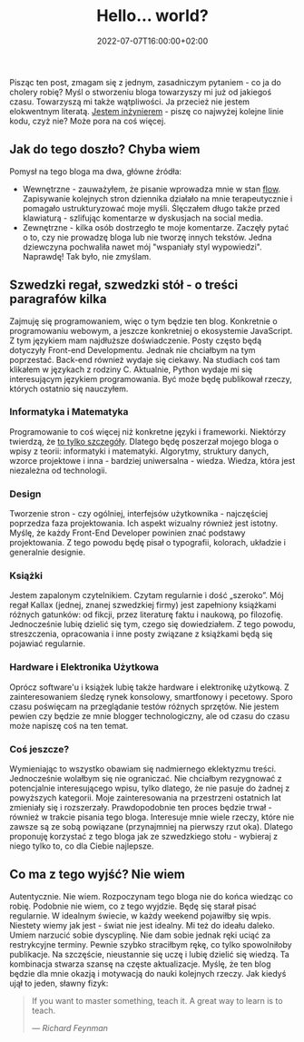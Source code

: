 ﻿---
title: Hello... world?
description: "Co ja właściwie robię?"
date: 2022-07-07T16:00:00+02:00
image:
  alt: "Napis hello wydrukowany na kartce za pomocą maszyny do pisania"
  caption: "Zdjęcie autorstwa Matthew Henry na Burst"
  src: "./typist-says-hello.jpg"
categories: ["personal"]
tags: ["osobiste"]
---

Pisząc ten post, zmagam się z jednym, zasadniczym pytaniem - co ja do cholery robię? Myśl o stworzeniu bloga towarzyszy mi już od jakiegoś czasu. Towarzyszą mi także wątpliwości. Ja przecież nie jestem elokwentnym literatą. [Jestem inżynierem](/about/) - piszę co najwyżej kolejne linie kodu, czyż nie? Może pora na coś więcej.

## Jak do tego doszło? Chyba wiem

Pomysł na tego bloga ma dwa, główne źródła:

- Wewnętrzne - zauważyłem, że pisanie wprowadza mnie w stan [flow](<https://pl.wikipedia.org/wiki/Przep%C5%82yw_(psychologia)>). Zapisywanie kolejnych stron dziennika działało na mnie terapeutycznie i pomagało ustrukturyzować moje myśli. Ślęczałem długo także przed klawiaturą - szlifując komentarze w dyskusjach na social media.
- Zewnętrzne - kilka osób dostrzegło te moje komentarze. Zaczęły pytać o to, czy nie prowadzę bloga lub nie tworzę innych tekstów. Jedna dziewczyna pochwaliła nawet mój "wspaniały styl wypowiedzi". Naprawdę! Tak było, nie zmyślam.

## Szwedzki regał, szwedzki stół - o treści paragrafów kilka

Zajmuję się programowaniem, więc o tym będzie ten blog. Konkretnie o programowaniu webowym, a jeszcze konkretniej o ekosystemie JavaScript. Z tym językiem mam najdłuższe doświadczenie. Posty często będą dotyczyły Front-end Developmentu. Jednak nie chciałbym na tym poprzestać. Back-end również wydaje się ciekawy. Na studiach coś tam klikałem w językach z rodziny C. Aktualnie, Python wydaje mi się interesującym językiem programowania. Być może będę publikował rzeczy, których ostatnio się nauczyłem.

### Informatyka i Matematyka

Programowanie to coś więcej niż konkretne języki i frameworki. Niektórzy twierdzą, że [to tylko szczegóły](https://blog.cleancoder.com/uncle-bob/2012/08/13/the-clean-architecture.html). Dlatego będę poszerzał mojego bloga o wpisy z teorii: informatyki i matematyki. Algorytmy, struktury danych, wzorce projektowe i inna - bardziej uniwersalna - wiedza. Wiedza, która jest niezależna od technologii.

### Design

Tworzenie stron - czy ogólniej, interfejsów użytkownika - najczęściej poprzedza faza projektowania. Ich aspekt wizualny również jest istotny. Myślę, że każdy Front-End Developer powinien znać podstawy projektowania. Z tego powodu będę pisał o typografii, kolorach, układzie i generalnie designie.

### Książki

Jestem zapalonym czytelnikiem. Czytam regularnie i dość „szeroko”. Mój regał Kallax (jednej, znanej szwedzkiej firmy) jest zapełniony książkami różnych gatunków: od fikcji, przez literaturę faktu i naukową, po filozofię. Jednocześnie lubię dzielić się tym, czego się dowiedziałem. Z tego powodu, streszczenia, opracowania i inne posty związane z książkami będą się pojawiać regularnie.

### Hardware i Elektronika Użytkowa

Oprócz software'u i książek lubię także hardware i elektronikę użytkową. Z zainteresowaniem śledzę rynek konsolowy, smartfonowy i pecetowy. Sporo czasu poświęcam na przeglądanie testów różnych sprzętów. Nie jestem pewien czy będzie ze mnie blogger technologiczny, ale od czasu do czasu może napiszę coś na ten temat.

### Coś jeszcze?

Wymieniając to wszystko obawiam się nadmiernego eklektyzmu treści. Jednocześnie wolałbym się nie ograniczać. Nie chciałbym rezygnować z potencjalnie interesującego wpisu, tylko dlatego, że nie pasuje do żadnej z powyższych kategorii. Moje zainteresowania na przestrzeni ostatnich lat zmieniały się i rozszerzały. Prawdopodobnie ten proces będzie trwał - również w trakcie pisania tego bloga. Interesuje mnie wiele rzeczy, które nie zawsze są ze sobą powiązane (przynajmniej na pierwszy rzut oka). Dlatego proponuję korzystać z tego bloga jak ze szwedzkiego stołu - wybieraj z niego tylko to, co dla Ciebie najlepsze.

## Co ma z tego wyjść? Nie wiem

Autentycznie. Nie wiem. Rozpoczynam tego bloga nie do końca wiedząc co robię. Podobnie nie wiem, co z tego wyjdzie. Będę się starał pisać regularnie. W idealnym świecie, w każdy weekend pojawiłby się wpis. Niestety wiemy jak jest - świat nie jest idealny. Mi też do ideału daleko. Umiem narzucić sobie dyscyplinę. Nie dam sobie jednak ręki uciąć za restrykcyjne terminy. Pewnie szybko straciłbym rękę, co tylko spowolniłoby publikacje. Na szczęście, nieustannie się uczę i lubię dzielić się wiedzą. Ta kombinacja stwarza szansę na częste aktualizacje. Myślę, że ten blog będzie dla mnie okazją i motywacją do nauki kolejnych rzeczy. Jak kiedyś ujął to jeden, sławny fizyk:

> If you want to master something, teach it. A great way to learn is to teach.
>
> &mdash;<cite> Richard Feynman</cite>
